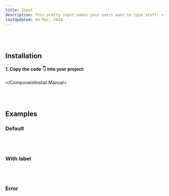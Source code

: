 ```yaml
---
title: Input
description: This pretty input makes your users want to type stuff! ⌨️
lastUpdated: 04 Mar, 2024
---
```


<ComponentShowcase name="input-style-default" />
<br />
<br />

## Installation

<ComponentInstall>
  <ComponentInstall.Cli npmCommand="npx shadcn@latest add 'https://retroui.dev/r/input.json'" />
  <ComponentInstall.Manual>
  
#### 1. Copy the code 👇 into your project:

<ComponentSource name="input" />

  </ComponentInstall.Manual>
</ComponentInstall>

<br />
<br />

## Examples

### Default

<ComponentShowcase name="input-style-default" />
<br />
<br />

### With label

<ComponentShowcase name="input-style-with-label" />
<br />
<br />

### Error

<ComponentShowcase name="input-style-error" />
<br />
